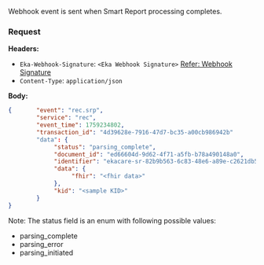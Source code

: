 Webhook event is sent when Smart Report processing completes.
### Request
**Headers:**

- `Eka-Webhook-Signature`: `<Eka Webhook Signature>`  [Refer: Webhook Signature](/api-reference/connect/webhooks/webhook-signature)
- `Content-Type`: `application/json`

**Body:**

```json
{       "event": "rec.srp",
        "service": "rec",
        "event_time": 1759234802,
        "transaction_id": "4d39628e-7916-47d7-bc35-a00cb986942b"
        "data": {
             "status": "parsing_complete",
             "document_id": "ed66604d-9d62-4f71-a5fb-b78a490148a0",
             "identifier": "ekacare-sr-82b9b563-6c83-48e6-a89e-c2621db5599a",
             "data": {
                  "fhir": "<fhir data>"
             },
             "kid": "<sample KID>"
        }
}
```

Note: The status field is an enum with following possible values:
 - parsing_complete
 - parsing_error
 - parsing_initiated